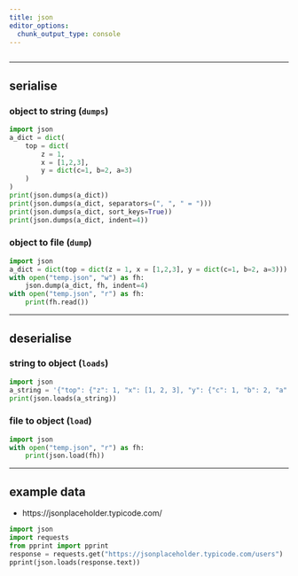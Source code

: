 ```yaml
---
title: json
editor_options: 
  chunk_output_type: console
---
```


```r
```

*********************************************************************

## serialise

### object to string (`dumps`)

```python
import json
a_dict = dict(
    top = dict(
        z = 1,
        x = [1,2,3],
        y = dict(c=1, b=2, a=3)
    )
)
print(json.dumps(a_dict))
print(json.dumps(a_dict, separators=(", ", " = ")))
print(json.dumps(a_dict, sort_keys=True))
print(json.dumps(a_dict, indent=4))
```

### object to file (`dump`)

```python
import json
a_dict = dict(top = dict(z = 1, x = [1,2,3], y = dict(c=1, b=2, a=3)))
with open("temp.json", "w") as fh:
    json.dump(a_dict, fh, indent=4)
with open("temp.json", "r") as fh:
    print(fh.read())
```

*********************************************************************

## deserialise

### string to object (`loads`)

```python
import json
a_string = '{"top": {"z": 1, "x": [1, 2, 3], "y": {"c": 1, "b": 2, "a": 3}}}'
print(json.loads(a_string))
```

### file to object (`load`)

```python
import json
with open("temp.json", "r") as fh:
    print(json.load(fh))
```

*********************************************************************

## example data

* https://jsonplaceholder.typicode.com/

```python
import json
import requests
from pprint import pprint
response = requests.get("https://jsonplaceholder.typicode.com/users")
pprint(json.loads(response.text))
```




